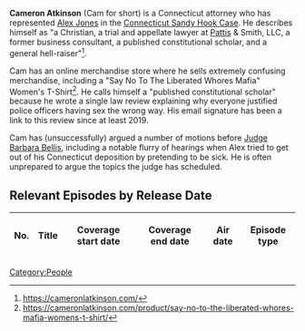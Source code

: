 '''Cameron Atkinson''' (Cam for short) is a Connecticut attorney who has represented [[Alex Jones]] in the [[Connecticut Sandy Hook Lawsuit (Lafferty v. Jones)|Connecticut Sandy Hook Case]]. He describes himself as "a Christian, a trial and appellate lawyer at [[Norm Pattis|Pattis]] & Smith, LLC, a former business consultant, a published constitutional scholar, and a general hell-raiser"<ref>https://cameronlatkinson.com/</ref>.

Cam has an online merchandise store where he sells extremely confusing merchandise, including a "Say No To The Liberated Whores Mafia" Women's T-Shirt<ref>https://cameronlatkinson.com/product/say-no-to-the-liberated-whores-mafia-womens-t-shirt/</ref>. He calls himself a "published constitutional scholar" because he wrote a single law review explaining why everyone justified police officers having sex the wrong way. His email signature has been a link to this review since at least 2019.

Cam has (unsuccessfully) argued a number of motions before [[Judge Barbara Bellis]], including a notable flurry of hearings when Alex tried to get out of his Connecticut deposition by pretending to be sick. He is often unprepared to argue the topics the judge has scheduled.

==Relevant Episodes by Release Date==
{| class="fandom-table"
!No.
!Title
!Coverage
start date
!Coverage
end date
!Air date
!Episode type
|}

[[Category:People]]
